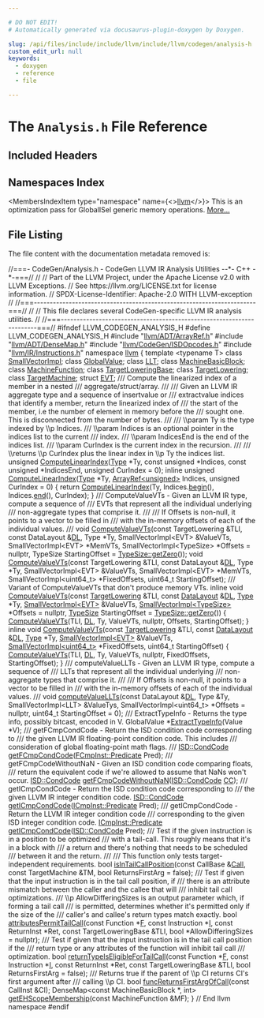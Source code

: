 ```yaml
---

# DO NOT EDIT!
# Automatically generated via docusaurus-plugin-doxygen by Doxygen.

slug: /api/files/include/include/llvm/include/llvm/codegen/analysis-h
custom_edit_url: null
keywords:
  - doxygen
  - reference
  - file

---
```





# The `Analysis.h` File Reference

<DoxygenPage pluginConfig={pluginConfig}>



## Included Headers

<IncludesList>
<IncludesListItem
  filePath="llvm/ADT/ArrayRef.h"
  permalink="/docs/api/files/include/include/llvm/include/llvm/adt/arrayref-h"
  isLocal="true" />
<IncludesListItem
  filePath="llvm/ADT/DenseMap.h"
  permalink="/docs/api/files/include/include/llvm/include/llvm/adt/densemap-h"
  isLocal="true" />
<IncludesListItem
  filePath="llvm/CodeGen/ISDOpcodes.h"
  permalink="/docs/api/files/include/include/llvm/include/llvm/codegen/isdopcodes-h"
  isLocal="true" />
<IncludesListItem
  filePath="llvm/IR/Instructions.h"
  permalink="/docs/api/files/include/include/llvm/include/llvm/ir/instructions-h"
  isLocal="true" />
</IncludesList>

## Namespaces Index

<MembersIndex>

<MembersIndexItem
  type="namespace"
  name={<><a href="/docs/api/namespaces/llvm">llvm</a></>}>
This is an optimization pass for GlobalISel generic memory operations. <a href="/docs/api/namespaces/llvm/#details">More...</a>
</MembersIndexItem>

</MembersIndex>


## File Listing

The file content with the documentation metadata removed is:

<ProgramListing>

<Link id="l00001" /><CodeLine lineNumber="1"><span class="doxyHighlightComment">//===- CodeGen/Analysis.h - CodeGen LLVM IR Analysis Utilities --&#42;- C++ -&#42;-===//</span></CodeLine>
<Link id="l00002" /><CodeLine lineNumber="2"><span class="doxyHighlightComment">//</span></CodeLine>
<Link id="l00003" /><CodeLine lineNumber="3"><span class="doxyHighlightComment">// Part of the LLVM Project, under the Apache License v2.0 with LLVM Exceptions.</span></CodeLine>
<Link id="l00004" /><CodeLine lineNumber="4"><span class="doxyHighlightComment">// See https://llvm.org/LICENSE.txt for license information.</span></CodeLine>
<Link id="l00005" /><CodeLine lineNumber="5"><span class="doxyHighlightComment">// SPDX-License-Identifier: Apache-2.0 WITH LLVM-exception</span></CodeLine>
<Link id="l00006" /><CodeLine lineNumber="6"><span class="doxyHighlightComment">//</span></CodeLine>
<Link id="l00007" /><CodeLine lineNumber="7"><span class="doxyHighlightComment">//===----------------------------------------------------------------------===//</span></CodeLine>
<Link id="l00008" /><CodeLine lineNumber="8"><span class="doxyHighlightComment">//</span></CodeLine>
<Link id="l00009" /><CodeLine lineNumber="9"><span class="doxyHighlightComment">// This file declares several CodeGen-specific LLVM IR analysis utilities.</span></CodeLine>
<Link id="l00010" /><CodeLine lineNumber="10"><span class="doxyHighlightComment">//</span></CodeLine>
<Link id="l00011" /><CodeLine lineNumber="11"><span class="doxyHighlightComment">//===----------------------------------------------------------------------===//</span></CodeLine>
<Link id="l00012" /><CodeLine lineNumber="12"></CodeLine>
<Link id="l00013" /><CodeLine lineNumber="13"><span class="doxyHighlightPreprocessor">#ifndef LLVM&#95;CODEGEN&#95;ANALYSIS&#95;H</span></CodeLine>
<Link id="l00014" /><CodeLine lineNumber="14"><span class="doxyHighlightPreprocessor">#define LLVM&#95;CODEGEN&#95;ANALYSIS&#95;H</span></CodeLine>
<Link id="l00015" /><CodeLine lineNumber="15"></CodeLine>
<Link id="l00016" /><CodeLine lineNumber="16"><span class="doxyHighlightPreprocessor">#include &quot;<a href="/docs/api/files/include/include/llvm/include/llvm/adt/arrayref-h">llvm/ADT/ArrayRef.h</a>&quot;</span></CodeLine>
<Link id="l00017" /><CodeLine lineNumber="17"><span class="doxyHighlightPreprocessor">#include &quot;<a href="/docs/api/files/include/include/llvm/include/llvm/adt/densemap-h">llvm/ADT/DenseMap.h</a>&quot;</span></CodeLine>
<Link id="l00018" /><CodeLine lineNumber="18"><span class="doxyHighlightPreprocessor">#include &quot;<a href="/docs/api/files/include/include/llvm/include/llvm/codegen/isdopcodes-h">llvm/CodeGen/ISDOpcodes.h</a>&quot;</span></CodeLine>
<Link id="l00019" /><CodeLine lineNumber="19"><span class="doxyHighlightPreprocessor">#include &quot;<a href="/docs/api/files/include/include/llvm/include/llvm/ir/instructions-h">llvm/IR/Instructions.h</a>&quot;</span></CodeLine>
<Link id="l00020" /><CodeLine lineNumber="20"></CodeLine>
<Link id="l00021" /><CodeLine lineNumber="21"><span class="doxyHighlightKeyword">namespace </span><span class="doxyHighlight"><a href="/docs/api/namespaces/llvm">llvm</a> &#123;</span></CodeLine>
<Link id="l00022" /><CodeLine lineNumber="22"><span class="doxyHighlightKeyword">template</span><span class="doxyHighlight"> &lt;</span><span class="doxyHighlightKeyword">typename</span><span class="doxyHighlight"> T&gt; </span><span class="doxyHighlightKeyword">class </span><span class="doxyHighlight"><a href="/docs/api/classes/llvm/smallvectorimpl">SmallVectorImpl</a>;</span></CodeLine>
<Link id="l00023" /><CodeLine lineNumber="23"><span class="doxyHighlightKeyword">class </span><span class="doxyHighlight"><a href="/docs/api/classes/llvm/globalvalue">GlobalValue</a>;</span></CodeLine>
<Link id="l00024" /><CodeLine lineNumber="24"><span class="doxyHighlightKeyword">class </span><span class="doxyHighlight"><a href="/docs/api/classes/llvm/llt">LLT</a>;</span></CodeLine>
<Link id="l00025" /><CodeLine lineNumber="25"><span class="doxyHighlightKeyword">class </span><span class="doxyHighlight"><a href="/docs/api/classes/llvm/machinebasicblock">MachineBasicBlock</a>;</span></CodeLine>
<Link id="l00026" /><CodeLine lineNumber="26"><span class="doxyHighlightKeyword">class </span><span class="doxyHighlight"><a href="/docs/api/classes/llvm/machinefunction">MachineFunction</a>;</span></CodeLine>
<Link id="l00027" /><CodeLine lineNumber="27"><span class="doxyHighlightKeyword">class </span><span class="doxyHighlight"><a href="/docs/api/classes/llvm/targetloweringbase">TargetLoweringBase</a>;</span></CodeLine>
<Link id="l00028" /><CodeLine lineNumber="28"><span class="doxyHighlightKeyword">class </span><span class="doxyHighlight"><a href="/docs/api/classes/llvm/targetlowering">TargetLowering</a>;</span></CodeLine>
<Link id="l00029" /><CodeLine lineNumber="29"><span class="doxyHighlightKeyword">class </span><span class="doxyHighlight"><a href="/docs/api/classes/llvm/targetmachine">TargetMachine</a>;</span></CodeLine>
<Link id="l00030" /><CodeLine lineNumber="30"><span class="doxyHighlightKeyword">struct </span><span class="doxyHighlight"><a href="/docs/api/structs/llvm/evt">EVT</a>;</span></CodeLine>
<Link id="l00031" /><CodeLine lineNumber="31"></CodeLine>
<Link id="l00032" /><CodeLine lineNumber="32"><span class="doxyHighlightComment">/// Compute the linearized index of a member in a nested</span></CodeLine>
<Link id="l00033" /><CodeLine lineNumber="33"><span class="doxyHighlightComment">/// aggregate/struct/array.</span></CodeLine>
<Link id="l00034" /><CodeLine lineNumber="34"><span class="doxyHighlightComment">///</span></CodeLine>
<Link id="l00035" /><CodeLine lineNumber="35"><span class="doxyHighlightComment">/// Given an LLVM IR aggregate type and a sequence of insertvalue or</span></CodeLine>
<Link id="l00036" /><CodeLine lineNumber="36"><span class="doxyHighlightComment">/// extractvalue indices that identify a member, return the linearized index of</span></CodeLine>
<Link id="l00037" /><CodeLine lineNumber="37"><span class="doxyHighlightComment">/// the start of the member, i.e the number of element in memory before the</span></CodeLine>
<Link id="l00038" /><CodeLine lineNumber="38"><span class="doxyHighlightComment">/// sought one. This is disconnected from the number of bytes.</span></CodeLine>
<Link id="l00039" /><CodeLine lineNumber="39"><span class="doxyHighlightComment">///</span></CodeLine>
<Link id="l00040" /><CodeLine lineNumber="40"><span class="doxyHighlightComment">/// \\param Ty is the type indexed by \\p Indices.</span></CodeLine>
<Link id="l00041" /><CodeLine lineNumber="41"><span class="doxyHighlightComment">/// \\param Indices is an optional pointer in the indices list to the current</span></CodeLine>
<Link id="l00042" /><CodeLine lineNumber="42"><span class="doxyHighlightComment">/// index.</span></CodeLine>
<Link id="l00043" /><CodeLine lineNumber="43"><span class="doxyHighlightComment">/// \\param IndicesEnd is the end of the indices list.</span></CodeLine>
<Link id="l00044" /><CodeLine lineNumber="44"><span class="doxyHighlightComment">/// \\param CurIndex is the current index in the recursion.</span></CodeLine>
<Link id="l00045" /><CodeLine lineNumber="45"><span class="doxyHighlightComment">///</span></CodeLine>
<Link id="l00046" /><CodeLine lineNumber="46"><span class="doxyHighlightComment">/// \\returns \\p CurIndex plus the linear index in \\p Ty  the indices list.</span></CodeLine>
<Link id="l00047" /><CodeLine lineNumber="47"><span class="doxyHighlightKeywordType">unsigned</span><span class="doxyHighlight"> <a href="/docs/api/namespaces/llvm/#adf1f21f92016bd1845de84892761714a">ComputeLinearIndex</a>(<a href="/docs/api/classes/llvm/type">Type</a> &#42;Ty,</span></CodeLine>
<Link id="l00048" /><CodeLine lineNumber="48"><span class="doxyHighlight">                            </span><span class="doxyHighlightKeyword">const</span><span class="doxyHighlight"> </span><span class="doxyHighlightKeywordType">unsigned</span><span class="doxyHighlight"> &#42;Indices,</span></CodeLine>
<Link id="l00049" /><CodeLine lineNumber="49"><span class="doxyHighlight">                            </span><span class="doxyHighlightKeyword">const</span><span class="doxyHighlight"> </span><span class="doxyHighlightKeywordType">unsigned</span><span class="doxyHighlight"> &#42;IndicesEnd,</span></CodeLine>
<Link id="l00050" /><CodeLine lineNumber="50"><span class="doxyHighlight">                            </span><span class="doxyHighlightKeywordType">unsigned</span><span class="doxyHighlight"> CurIndex = 0);</span></CodeLine>
<Link id="l00051" /><CodeLine lineNumber="51"></CodeLine>
<Link id="l00052" /><CodeLine lineNumber="52" lineLink="/docs/api/namespaces/llvm/#a9a0fccac895976ea41f8038b07e18389"><span class="doxyHighlightKeyword">inline</span><span class="doxyHighlight"> </span><span class="doxyHighlightKeywordType">unsigned</span><span class="doxyHighlight"> <a href="/docs/api/namespaces/llvm/#adf1f21f92016bd1845de84892761714a">ComputeLinearIndex</a>(<a href="/docs/api/classes/llvm/type">Type</a> &#42;Ty,</span></CodeLine>
<Link id="l00053" /><CodeLine lineNumber="53"><span class="doxyHighlight">                                   <a href="/docs/api/classes/llvm/arrayref">ArrayRef&lt;unsigned&gt;</a> Indices,</span></CodeLine>
<Link id="l00054" /><CodeLine lineNumber="54"><span class="doxyHighlight">                                   </span><span class="doxyHighlightKeywordType">unsigned</span><span class="doxyHighlight"> CurIndex = 0) &#123;</span></CodeLine>
<Link id="l00055" /><CodeLine lineNumber="55"><span class="doxyHighlight">  </span><span class="doxyHighlightKeywordFlow">return</span><span class="doxyHighlight"> <a href="/docs/api/namespaces/llvm/#adf1f21f92016bd1845de84892761714a">ComputeLinearIndex</a>(Ty, Indices.<a href="/docs/api/classes/llvm/arrayref/#aab36927882fbfdcbb860d87fd9c30da8">begin</a>(), Indices.<a href="/docs/api/classes/llvm/arrayref/#a7ca5197533a9c1fb8a2bd30587fcec6b">end</a>(), CurIndex);</span></CodeLine>
<Link id="l00056" /><CodeLine lineNumber="56"><span class="doxyHighlight">&#125;</span></CodeLine>
<Link id="l00057" /><CodeLine lineNumber="57"></CodeLine>
<Link id="l00058" /><CodeLine lineNumber="58"><span class="doxyHighlightComment">/// ComputeValueVTs - Given an LLVM IR type, compute a sequence of</span></CodeLine>
<Link id="l00059" /><CodeLine lineNumber="59"><span class="doxyHighlightComment">/// EVTs that represent all the individual underlying</span></CodeLine>
<Link id="l00060" /><CodeLine lineNumber="60"><span class="doxyHighlightComment">/// non-aggregate types that comprise it.</span></CodeLine>
<Link id="l00061" /><CodeLine lineNumber="61"><span class="doxyHighlightComment">///</span></CodeLine>
<Link id="l00062" /><CodeLine lineNumber="62"><span class="doxyHighlightComment">/// If Offsets is non-null, it points to a vector to be filled in</span></CodeLine>
<Link id="l00063" /><CodeLine lineNumber="63"><span class="doxyHighlightComment">/// with the in-memory offsets of each of the individual values.</span></CodeLine>
<Link id="l00064" /><CodeLine lineNumber="64"><span class="doxyHighlightComment">///</span></CodeLine>
<Link id="l00065" /><CodeLine lineNumber="65"><span class="doxyHighlightKeywordType">void</span><span class="doxyHighlight"> <a href="/docs/api/namespaces/llvm/#ab99618b3d8988b758a67f5a1a6071095">ComputeValueVTs</a>(</span><span class="doxyHighlightKeyword">const</span><span class="doxyHighlight"> TargetLowering &amp;TLI, </span><span class="doxyHighlightKeyword">const</span><span class="doxyHighlight"> DataLayout &amp;<a href="/docs/api/files/lib/lib/target/lib/target/arm/armslshardening-cpp/#ad467c4ab9119043f9b7750ab986be61a">DL</a>, Type &#42;Ty,</span></CodeLine>
<Link id="l00066" /><CodeLine lineNumber="66"><span class="doxyHighlight">                     SmallVectorImpl&lt;EVT&gt; &amp;ValueVTs,</span></CodeLine>
<Link id="l00067" /><CodeLine lineNumber="67"><span class="doxyHighlight">                     SmallVectorImpl&lt;EVT&gt; &#42;MemVTs,</span></CodeLine>
<Link id="l00068" /><CodeLine lineNumber="68"><span class="doxyHighlight">                     SmallVectorImpl&lt;TypeSize&gt; &#42;Offsets = </span><span class="doxyHighlightKeyword">nullptr</span><span class="doxyHighlight">,</span></CodeLine>
<Link id="l00069" /><CodeLine lineNumber="69"><span class="doxyHighlight">                     TypeSize StartingOffset = <a href="/docs/api/classes/llvm/typesize/#a217da08e5593ecfc4e5cf229b7f5d397">TypeSize::getZero</a>());</span></CodeLine>
<Link id="l00070" /><CodeLine lineNumber="70"><span class="doxyHighlightKeywordType">void</span><span class="doxyHighlight"> <a href="/docs/api/namespaces/llvm/#ab99618b3d8988b758a67f5a1a6071095">ComputeValueVTs</a>(</span><span class="doxyHighlightKeyword">const</span><span class="doxyHighlight"> TargetLowering &amp;TLI, </span><span class="doxyHighlightKeyword">const</span><span class="doxyHighlight"> DataLayout &amp;<a href="/docs/api/files/lib/lib/target/lib/target/arm/armslshardening-cpp/#ad467c4ab9119043f9b7750ab986be61a">DL</a>, Type &#42;Ty,</span></CodeLine>
<Link id="l00071" /><CodeLine lineNumber="71"><span class="doxyHighlight">                     SmallVectorImpl&lt;EVT&gt; &amp;ValueVTs,</span></CodeLine>
<Link id="l00072" /><CodeLine lineNumber="72"><span class="doxyHighlight">                     SmallVectorImpl&lt;EVT&gt; &#42;MemVTs,</span></CodeLine>
<Link id="l00073" /><CodeLine lineNumber="73"><span class="doxyHighlight">                     SmallVectorImpl&lt;uint64&#95;t&gt; &#42;FixedOffsets,</span></CodeLine>
<Link id="l00074" /><CodeLine lineNumber="74"><span class="doxyHighlight">                     uint64&#95;t StartingOffset);</span></CodeLine>
<Link id="l00075" /><CodeLine lineNumber="75"></CodeLine>
<Link id="l00076" /><CodeLine lineNumber="76"><span class="doxyHighlightComment">/// Variant of ComputeValueVTs that don&#39;t produce memory VTs.</span></CodeLine>
<Link id="l00077" /><CodeLine lineNumber="77" lineLink="/docs/api/namespaces/llvm/#ae0f8d3c62f025759e1a1ef10acf46977"><span class="doxyHighlightKeyword">inline</span><span class="doxyHighlight"> </span><span class="doxyHighlightKeywordType">void</span><span class="doxyHighlight"> <a href="/docs/api/namespaces/llvm/#ab99618b3d8988b758a67f5a1a6071095">ComputeValueVTs</a>(</span><span class="doxyHighlightKeyword">const</span><span class="doxyHighlight"> <a href="/docs/api/classes/llvm/targetlowering">TargetLowering</a> &amp;TLI, </span><span class="doxyHighlightKeyword">const</span><span class="doxyHighlight"> <a href="/docs/api/classes/llvm/datalayout">DataLayout</a> &amp;<a href="/docs/api/files/lib/lib/target/lib/target/arm/armslshardening-cpp/#ad467c4ab9119043f9b7750ab986be61a">DL</a>,</span></CodeLine>
<Link id="l00078" /><CodeLine lineNumber="78"><span class="doxyHighlight">                            <a href="/docs/api/classes/llvm/type">Type</a> &#42;Ty, <a href="/docs/api/classes/llvm/smallvectorimpl">SmallVectorImpl&lt;EVT&gt;</a> &amp;ValueVTs,</span></CodeLine>
<Link id="l00079" /><CodeLine lineNumber="79"><span class="doxyHighlight">                            <a href="/docs/api/classes/llvm/smallvectorimpl">SmallVectorImpl&lt;TypeSize&gt;</a> &#42;Offsets = </span><span class="doxyHighlightKeyword">nullptr</span><span class="doxyHighlight">,</span></CodeLine>
<Link id="l00080" /><CodeLine lineNumber="80"><span class="doxyHighlight">                            <a href="/docs/api/classes/llvm/typesize">TypeSize</a> StartingOffset = <a href="/docs/api/classes/llvm/typesize/#a217da08e5593ecfc4e5cf229b7f5d397">TypeSize::getZero</a>()) &#123;</span></CodeLine>
<Link id="l00081" /><CodeLine lineNumber="81"><span class="doxyHighlight">  <a href="/docs/api/namespaces/llvm/#ab99618b3d8988b758a67f5a1a6071095">ComputeValueVTs</a>(TLI, <a href="/docs/api/files/lib/lib/target/lib/target/arm/armslshardening-cpp/#ad467c4ab9119043f9b7750ab986be61a">DL</a>, Ty, ValueVTs, </span><span class="doxyHighlightKeyword">nullptr</span><span class="doxyHighlight">, Offsets, StartingOffset);</span></CodeLine>
<Link id="l00082" /><CodeLine lineNumber="82"><span class="doxyHighlight">&#125;</span></CodeLine>
<Link id="l00083" /><CodeLine lineNumber="83" lineLink="/docs/api/namespaces/llvm/#a31a1d2545349ceb00b8db9e707c9fb72"><span class="doxyHighlightKeyword">inline</span><span class="doxyHighlight"> </span><span class="doxyHighlightKeywordType">void</span><span class="doxyHighlight"> <a href="/docs/api/namespaces/llvm/#ab99618b3d8988b758a67f5a1a6071095">ComputeValueVTs</a>(</span><span class="doxyHighlightKeyword">const</span><span class="doxyHighlight"> <a href="/docs/api/classes/llvm/targetlowering">TargetLowering</a> &amp;TLI, </span><span class="doxyHighlightKeyword">const</span><span class="doxyHighlight"> <a href="/docs/api/classes/llvm/datalayout">DataLayout</a> &amp;<a href="/docs/api/files/lib/lib/target/lib/target/arm/armslshardening-cpp/#ad467c4ab9119043f9b7750ab986be61a">DL</a>,</span></CodeLine>
<Link id="l00084" /><CodeLine lineNumber="84"><span class="doxyHighlight">                            <a href="/docs/api/classes/llvm/type">Type</a> &#42;Ty, <a href="/docs/api/classes/llvm/smallvectorimpl">SmallVectorImpl&lt;EVT&gt;</a> &amp;ValueVTs,</span></CodeLine>
<Link id="l00085" /><CodeLine lineNumber="85"><span class="doxyHighlight">                            <a href="/docs/api/classes/llvm/smallvectorimpl">SmallVectorImpl&lt;uint64&#95;t&gt;</a> &#42;FixedOffsets,</span></CodeLine>
<Link id="l00086" /><CodeLine lineNumber="86"><span class="doxyHighlight">                            uint64&#95;t StartingOffset) &#123;</span></CodeLine>
<Link id="l00087" /><CodeLine lineNumber="87"><span class="doxyHighlight">  <a href="/docs/api/namespaces/llvm/#ab99618b3d8988b758a67f5a1a6071095">ComputeValueVTs</a>(TLI, <a href="/docs/api/files/lib/lib/target/lib/target/arm/armslshardening-cpp/#ad467c4ab9119043f9b7750ab986be61a">DL</a>, Ty, ValueVTs, </span><span class="doxyHighlightKeyword">nullptr</span><span class="doxyHighlight">, FixedOffsets, StartingOffset);</span></CodeLine>
<Link id="l00088" /><CodeLine lineNumber="88"><span class="doxyHighlight">&#125;</span></CodeLine>
<Link id="l00089" /><CodeLine lineNumber="89"></CodeLine>
<Link id="l00090" /><CodeLine lineNumber="90"><span class="doxyHighlightComment">/// computeValueLLTs - Given an LLVM IR type, compute a sequence of</span></CodeLine>
<Link id="l00091" /><CodeLine lineNumber="91"><span class="doxyHighlightComment">/// LLTs that represent all the individual underlying</span></CodeLine>
<Link id="l00092" /><CodeLine lineNumber="92"><span class="doxyHighlightComment">/// non-aggregate types that comprise it.</span></CodeLine>
<Link id="l00093" /><CodeLine lineNumber="93"><span class="doxyHighlightComment">///</span></CodeLine>
<Link id="l00094" /><CodeLine lineNumber="94"><span class="doxyHighlightComment">/// If Offsets is non-null, it points to a vector to be filled in</span></CodeLine>
<Link id="l00095" /><CodeLine lineNumber="95"><span class="doxyHighlightComment">/// with the in-memory offsets of each of the individual values.</span></CodeLine>
<Link id="l00096" /><CodeLine lineNumber="96"><span class="doxyHighlightComment">///</span></CodeLine>
<Link id="l00097" /><CodeLine lineNumber="97"><span class="doxyHighlightKeywordType">void</span><span class="doxyHighlight"> <a href="/docs/api/namespaces/llvm/#a729a0bf495324521082c23af4e44775d">computeValueLLTs</a>(</span><span class="doxyHighlightKeyword">const</span><span class="doxyHighlight"> DataLayout &amp;<a href="/docs/api/files/lib/lib/target/lib/target/arm/armslshardening-cpp/#ad467c4ab9119043f9b7750ab986be61a">DL</a>, Type &amp;Ty,</span></CodeLine>
<Link id="l00098" /><CodeLine lineNumber="98"><span class="doxyHighlight">                      SmallVectorImpl&lt;LLT&gt; &amp;ValueTys,</span></CodeLine>
<Link id="l00099" /><CodeLine lineNumber="99"><span class="doxyHighlight">                      SmallVectorImpl&lt;uint64&#95;t&gt; &#42;Offsets = </span><span class="doxyHighlightKeyword">nullptr</span><span class="doxyHighlight">,</span></CodeLine>
<Link id="l00100" /><CodeLine lineNumber="100"><span class="doxyHighlight">                      uint64&#95;t StartingOffset = 0);</span></CodeLine>
<Link id="l00101" /><CodeLine lineNumber="101"></CodeLine>
<Link id="l00102" /><CodeLine lineNumber="102"><span class="doxyHighlightComment">/// ExtractTypeInfo - Returns the type info, possibly bitcast, encoded in V.</span></CodeLine>
<Link id="l00103" /><CodeLine lineNumber="103"><span class="doxyHighlight">GlobalValue &#42;<a href="/docs/api/namespaces/llvm/#acae633d6254bf68b6ad97699f786b3b0">ExtractTypeInfo</a>(Value &#42;V);</span></CodeLine>
<Link id="l00104" /><CodeLine lineNumber="104"></CodeLine>
<Link id="l00105" /><CodeLine lineNumber="105"><span class="doxyHighlightComment">/// getFCmpCondCode - Return the ISD condition code corresponding to</span></CodeLine>
<Link id="l00106" /><CodeLine lineNumber="106"><span class="doxyHighlightComment">/// the given LLVM IR floating-point condition code.  This includes</span></CodeLine>
<Link id="l00107" /><CodeLine lineNumber="107"><span class="doxyHighlightComment">/// consideration of global floating-point math flags.</span></CodeLine>
<Link id="l00108" /><CodeLine lineNumber="108"><span class="doxyHighlightComment">///</span></CodeLine>
<Link id="l00109" /><CodeLine lineNumber="109"><span class="doxyHighlight"><a href="/docs/api/namespaces/llvm/isd/#ac3c3cf58d6d631af6a172457304d3d07">ISD::CondCode</a> <a href="/docs/api/namespaces/llvm/#a8b3a8b47a5344da71953bc4eb38c5179">getFCmpCondCode</a>(<a href="/docs/api/classes/llvm/cmpinst/#a2be3583dac92a031fa1458d4d992c78b">FCmpInst::Predicate</a> Pred);</span></CodeLine>
<Link id="l00110" /><CodeLine lineNumber="110"></CodeLine>
<Link id="l00111" /><CodeLine lineNumber="111"><span class="doxyHighlightComment">/// getFCmpCodeWithoutNaN - Given an ISD condition code comparing floats,</span></CodeLine>
<Link id="l00112" /><CodeLine lineNumber="112"><span class="doxyHighlightComment">/// return the equivalent code if we&#39;re allowed to assume that NaNs won&#39;t occur.</span></CodeLine>
<Link id="l00113" /><CodeLine lineNumber="113"><span class="doxyHighlight"><a href="/docs/api/namespaces/llvm/isd/#ac3c3cf58d6d631af6a172457304d3d07">ISD::CondCode</a> <a href="/docs/api/namespaces/llvm/#ab85a42eddf5fd6beac822af946d5b1e2">getFCmpCodeWithoutNaN</a>(<a href="/docs/api/namespaces/llvm/isd/#ac3c3cf58d6d631af6a172457304d3d07">ISD::CondCode</a> <a href="/docs/api/files/lib/lib/target/lib/target/riscv/riscvredundantcopyelimination-cpp/#a77c69067ae8279bc00ab8757731e90d7">CC</a>);</span></CodeLine>
<Link id="l00114" /><CodeLine lineNumber="114"></CodeLine>
<Link id="l00115" /><CodeLine lineNumber="115"><span class="doxyHighlightComment">/// getICmpCondCode - Return the ISD condition code corresponding to</span></CodeLine>
<Link id="l00116" /><CodeLine lineNumber="116"><span class="doxyHighlightComment">/// the given LLVM IR integer condition code.</span></CodeLine>
<Link id="l00117" /><CodeLine lineNumber="117"><span class="doxyHighlight"><a href="/docs/api/namespaces/llvm/isd/#ac3c3cf58d6d631af6a172457304d3d07">ISD::CondCode</a> <a href="/docs/api/namespaces/llvm/#a0724f162df94451d626d918e992fe123">getICmpCondCode</a>(<a href="/docs/api/classes/llvm/cmpinst/#a2be3583dac92a031fa1458d4d992c78b">ICmpInst::Predicate</a> Pred);</span></CodeLine>
<Link id="l00118" /><CodeLine lineNumber="118"></CodeLine>
<Link id="l00119" /><CodeLine lineNumber="119"><span class="doxyHighlightComment">/// getICmpCondCode - Return the LLVM IR integer condition code</span></CodeLine>
<Link id="l00120" /><CodeLine lineNumber="120"><span class="doxyHighlightComment">/// corresponding to the given ISD integer condition code.</span></CodeLine>
<Link id="l00121" /><CodeLine lineNumber="121"><span class="doxyHighlight"><a href="/docs/api/classes/llvm/cmpinst/#a2be3583dac92a031fa1458d4d992c78b">ICmpInst::Predicate</a> <a href="/docs/api/namespaces/llvm/#a0724f162df94451d626d918e992fe123">getICmpCondCode</a>(<a href="/docs/api/namespaces/llvm/isd/#ac3c3cf58d6d631af6a172457304d3d07">ISD::CondCode</a> Pred);</span></CodeLine>
<Link id="l00122" /><CodeLine lineNumber="122"></CodeLine>
<Link id="l00123" /><CodeLine lineNumber="123"><span class="doxyHighlightComment">/// Test if the given instruction is in a position to be optimized</span></CodeLine>
<Link id="l00124" /><CodeLine lineNumber="124"><span class="doxyHighlightComment">/// with a tail-call. This roughly means that it&#39;s in a block with</span></CodeLine>
<Link id="l00125" /><CodeLine lineNumber="125"><span class="doxyHighlightComment">/// a return and there&#39;s nothing that needs to be scheduled</span></CodeLine>
<Link id="l00126" /><CodeLine lineNumber="126"><span class="doxyHighlightComment">/// between it and the return.</span></CodeLine>
<Link id="l00127" /><CodeLine lineNumber="127"><span class="doxyHighlightComment">///</span></CodeLine>
<Link id="l00128" /><CodeLine lineNumber="128"><span class="doxyHighlightComment">/// This function only tests target-independent requirements.</span></CodeLine>
<Link id="l00129" /><CodeLine lineNumber="129"><span class="doxyHighlightKeywordType">bool</span><span class="doxyHighlight"> <a href="/docs/api/namespaces/llvm/#ab2fadbd4626ccfbf3d2cabd27003d597">isInTailCallPosition</a>(</span><span class="doxyHighlightKeyword">const</span><span class="doxyHighlight"> CallBase &amp;<a href="/docs/api/groups/arcopt/#ga9c9cf6ad55eb23d77d083a184e416c09">Call</a>, </span><span class="doxyHighlightKeyword">const</span><span class="doxyHighlight"> TargetMachine &amp;TM,</span></CodeLine>
<Link id="l00130" /><CodeLine lineNumber="130"><span class="doxyHighlight">                          </span><span class="doxyHighlightKeywordType">bool</span><span class="doxyHighlight"> ReturnsFirstArg = </span><span class="doxyHighlightKeyword">false</span><span class="doxyHighlight">);</span></CodeLine>
<Link id="l00131" /><CodeLine lineNumber="131"></CodeLine>
<Link id="l00132" /><CodeLine lineNumber="132"><span class="doxyHighlightComment">/// Test if given that the input instruction is in the tail call position, if</span></CodeLine>
<Link id="l00133" /><CodeLine lineNumber="133"><span class="doxyHighlightComment">/// there is an attribute mismatch between the caller and the callee that will</span></CodeLine>
<Link id="l00134" /><CodeLine lineNumber="134"><span class="doxyHighlightComment">/// inhibit tail call optimizations.</span></CodeLine>
<Link id="l00135" /><CodeLine lineNumber="135"><span class="doxyHighlightComment">/// \\p AllowDifferingSizes is an output parameter which, if forming a tail call</span></CodeLine>
<Link id="l00136" /><CodeLine lineNumber="136"><span class="doxyHighlightComment">/// is permitted, determines whether it&#39;s permitted only if the size of the</span></CodeLine>
<Link id="l00137" /><CodeLine lineNumber="137"><span class="doxyHighlightComment">/// caller&#39;s and callee&#39;s return types match exactly.</span></CodeLine>
<Link id="l00138" /><CodeLine lineNumber="138"><span class="doxyHighlightKeywordType">bool</span><span class="doxyHighlight"> <a href="/docs/api/namespaces/llvm/#a9f172ff9cc319871a4d4b30b1c442dba">attributesPermitTailCall</a>(</span><span class="doxyHighlightKeyword">const</span><span class="doxyHighlight"> Function &#42;<a href="/docs/api/files/lib/lib/support/md5-cpp/#a96d73bbd7af15cb1fc38c3f4a3bd82e9">F</a>, </span><span class="doxyHighlightKeyword">const</span><span class="doxyHighlight"> Instruction &#42;<a href="/docs/api/files/lib/lib/support/md5-cpp/#ac0eafdc9ee161b71e7af98af736952fd">I</a>,</span></CodeLine>
<Link id="l00139" /><CodeLine lineNumber="139"><span class="doxyHighlight">                              </span><span class="doxyHighlightKeyword">const</span><span class="doxyHighlight"> ReturnInst &#42;Ret,</span></CodeLine>
<Link id="l00140" /><CodeLine lineNumber="140"><span class="doxyHighlight">                              </span><span class="doxyHighlightKeyword">const</span><span class="doxyHighlight"> TargetLoweringBase &amp;TLI,</span></CodeLine>
<Link id="l00141" /><CodeLine lineNumber="141"><span class="doxyHighlight">                              </span><span class="doxyHighlightKeywordType">bool</span><span class="doxyHighlight"> &#42;AllowDifferingSizes = </span><span class="doxyHighlightKeyword">nullptr</span><span class="doxyHighlight">);</span></CodeLine>
<Link id="l00142" /><CodeLine lineNumber="142"></CodeLine>
<Link id="l00143" /><CodeLine lineNumber="143"><span class="doxyHighlightComment">/// Test if given that the input instruction is in the tail call position if the</span></CodeLine>
<Link id="l00144" /><CodeLine lineNumber="144"><span class="doxyHighlightComment">/// return type or any attributes of the function will inhibit tail call</span></CodeLine>
<Link id="l00145" /><CodeLine lineNumber="145"><span class="doxyHighlightComment">/// optimization.</span></CodeLine>
<Link id="l00146" /><CodeLine lineNumber="146"><span class="doxyHighlightKeywordType">bool</span><span class="doxyHighlight"> <a href="/docs/api/namespaces/llvm/#a70727db13f5962a76e5dd0ffd21ecd07">returnTypeIsEligibleForTailCall</a>(</span><span class="doxyHighlightKeyword">const</span><span class="doxyHighlight"> Function &#42;<a href="/docs/api/files/lib/lib/support/md5-cpp/#a96d73bbd7af15cb1fc38c3f4a3bd82e9">F</a>, </span><span class="doxyHighlightKeyword">const</span><span class="doxyHighlight"> Instruction &#42;<a href="/docs/api/files/lib/lib/support/md5-cpp/#ac0eafdc9ee161b71e7af98af736952fd">I</a>,</span></CodeLine>
<Link id="l00147" /><CodeLine lineNumber="147"><span class="doxyHighlight">                                     </span><span class="doxyHighlightKeyword">const</span><span class="doxyHighlight"> ReturnInst &#42;Ret,</span></CodeLine>
<Link id="l00148" /><CodeLine lineNumber="148"><span class="doxyHighlight">                                     </span><span class="doxyHighlightKeyword">const</span><span class="doxyHighlight"> TargetLoweringBase &amp;TLI,</span></CodeLine>
<Link id="l00149" /><CodeLine lineNumber="149"><span class="doxyHighlight">                                     </span><span class="doxyHighlightKeywordType">bool</span><span class="doxyHighlight"> ReturnsFirstArg = </span><span class="doxyHighlightKeyword">false</span><span class="doxyHighlight">);</span></CodeLine>
<Link id="l00150" /><CodeLine lineNumber="150"></CodeLine>
<Link id="l00151" /><CodeLine lineNumber="151"><span class="doxyHighlightComment">/// Returns true if the parent of \\p CI returns CI&#39;s first argument after</span></CodeLine>
<Link id="l00152" /><CodeLine lineNumber="152"><span class="doxyHighlightComment">/// calling \\p CI.</span></CodeLine>
<Link id="l00153" /><CodeLine lineNumber="153"><span class="doxyHighlightKeywordType">bool</span><span class="doxyHighlight"> <a href="/docs/api/namespaces/llvm/#ac1c36177d82543f048444e40d97f16a8">funcReturnsFirstArgOfCall</a>(</span><span class="doxyHighlightKeyword">const</span><span class="doxyHighlight"> CallInst &amp;CI);</span></CodeLine>
<Link id="l00154" /><CodeLine lineNumber="154"></CodeLine>
<Link id="l00155" /><CodeLine lineNumber="155"><span class="doxyHighlight">DenseMap&lt;const MachineBasicBlock &#42;, int&gt;</span></CodeLine>
<Link id="l00156" /><CodeLine lineNumber="156"><span class="doxyHighlight"><a href="/docs/api/namespaces/llvm/#afa141935f9c9a1ad9c785d7b6200b119">getEHScopeMembership</a>(</span><span class="doxyHighlightKeyword">const</span><span class="doxyHighlight"> MachineFunction &amp;MF);</span></CodeLine>
<Link id="l00157" /><CodeLine lineNumber="157"></CodeLine>
<Link id="l00158" /><CodeLine lineNumber="158"><span class="doxyHighlight">&#125; </span><span class="doxyHighlightComment">// End llvm namespace</span></CodeLine>
<Link id="l00159" /><CodeLine lineNumber="159"></CodeLine>
<Link id="l00160" /><CodeLine lineNumber="160"><span class="doxyHighlightPreprocessor">#endif</span></CodeLine>

</ProgramListing>


</DoxygenPage>
